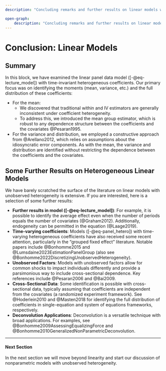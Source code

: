 ```yaml
--- 
description: "Concluding remarks and further results on linear models with heterogeneous coefficients (Lecture Notes)"

open-graph:
    description: "Concluding remarks and further results on linear models with heterogeneous coefficients (Lecture Notes)"
---
```


# Conclusion: Linear Models

## Summary

In this block, we have examined the linear panel data model  ([-@eq-lecture_model]) with time-invariant heterogeneous coefficients. Our primary focus was on identifying the moments (mean, variance, etc.) and the full distribution of these coefficients:

- For the mean:
  -  We discovered that traditional within and IV estimators are generally inconsistent under coefficient heterogeneity. 
  -  To address this, we introduced the mean group estimator, which is robust to any dependence structure between the coefficients and the covariates @Pesaran1995. 
- For the variance and distribution, we employed a constructive approach from @Arellano2012, which relies on assumptions about the idiosyncratic error components. As with the mean, the variance and distribution are identified without restricting the dependence between the coefficients and the covariates. 

## Some Further Results on Heterogeneous Linear Models

We have barely scratched the surface of the literature on linear models with unobserved heterogeneity is extensive. If you are interested, here is a selection of some further results:

- **Further results in model ([-@eq-lecture_model])**: For example, it is possible to identify the average effect even when the number of periods equals the number of covariates (@Graham2012). Additionally, endogeneity can be permitted in the equation (@Laage2019).
- **Time-varying coefficients**: Models ([-@eq-panel_hetero]) with time-varying heterogeneous coefficients have also received some recent attention, particularly in the "grouped fixed effect" literature. Notable papers include @Bonhomme2015 and @Lumsdaine2023EstimationPanelGroup (also see @Bonhomme2022DiscretizingUnobservedHeterogeneity).
- **Unobserved Factors**: Models with unobserved factors allow for common shocks to impact individuals differently and provide a parsimonious way to include cross-sectional dependence. Key references include @Pesaran2006 and @Bai2009.
- **Cross-Sectional Data**: Some identification is possible with cross-sectional data, typically assuming that coefficients are independent from the covariates (a randomized experiment framework). See @Hoderlein2010 and @Masten2018 for identifying the full distribution of coefficients in single-equation and system of equations frameworks, respectively.
- **Deconvolution Applications**: Deconvolution is a versatile technique with broad applications. For examples, see @Bonhomme2009AssessingEqualizingForce and @Bonhomme2010GeneralizedNonParametricDeconvolution.
 
---

#### Next Section {.unnumbered}

In the next section we will move beyond linearity and start our discussion of nonparametric models with unobserved heterogeneity.